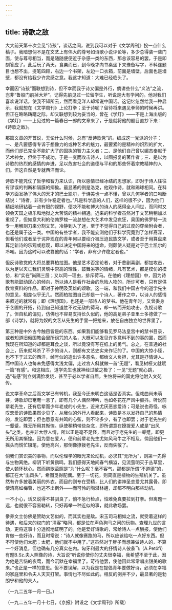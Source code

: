 ```yaml
---
---
---
```

title: 诗歌之敌
---



大大前天第十次会见“诗孩”，谈话之间，说到我可以对于《文学周刊》投一点什么稿子。我暗想倘不是在文艺上有伟大的尊号如诗歌小说评论等，多少总得装一些门面，使与尊号相当，而是随随便便近于杂感一类的东西，那总该容易的罢，于是即刻答应了。此后玩了两天，食粟而已，到今晚才向书桌坐下来豫备写字，不料连题目也想不出，提笔四顾，右边一个书架，左边一口衣箱，前面是墙壁，后面也是墙壁，都没有给我少许灵感之意。我这才知道：大难已经临头了。

幸而因“诗孩”而联想到诗，但不幸而我于诗又偏是外行，倘讲些什么“义法”之流，岂非“鲁般门前掉大斧”。记得先前见过一位留学生，听说是大有学问的。他对我们喜欢说洋话，使我不知所云，然而看见洋人却常说中国话。这记忆忽然给我一种启示，我就想在《文学周刊》上论打拳；至于诗呢？留待将来遇见拳师的时候再讲。但正在略略踌躇之际，却又联想到较为妥当的，曾在《学灯》——不是上海出版的《学灯》——上见过的一篇春日一郎的文章来了，于是就将他的题目直抄下来：《诗歌之敌》。

那篇文章的开首说，无论什么时候，总有“反诗歌党”的。编成这一党派的分子：一、是凡要感得专诉于想像力的或种艺术的魅力，最要紧的是精神的炽烈的扩大，而他们却已完全不能扩大了的固执的智力主义者；二、是他们自己曾以媚态奉献于艺术神女，但终于不成功，于是一变而攻击诗人，以图报复的著作者；三、是以为诗歌的热烈的感情的奔迸，足以危害社会的道德与平和的那些怀着宗教精神的人们。但这自然是专就西洋而论。

诗歌不能凭仗了哲学和智力来认识，所以感情已经冰结的思想家，即对于诗人往往有谬误的判断和隔膜的揶揄。最显著的例是洛克，他观作诗，就和踢球相同。在科学方面发扬了伟大的天才的巴士凯尔，于诗美也一点不懂，曾以几何学者的口吻断结说：“诗者，非有少许稳定者也。”凡是科学底的人们，这样的很不少，因为他们精细地研钻着一点有限的视野，便决不能和博大的诗人的感得全人间世，而同时又领会天国之极乐和地狱之大苦恼的精神相通。近来的科学者虽然对于文艺稍稍加以重视了，但如意大利的伦勃罗梭一流总想在大艺术中发见疯狂，奥国的佛罗特一流专一用解剖刀来分割文艺，冷静到入了迷，至于不觉得自己的过度的穿凿附会者，也还是属于这一类。中国的有些学者，我不能妄测他们于科学究竟到了怎样髙深，但看他们或者至于诧异现在的青年何以要绍介被压迫民族文学，或者至于用算盘来算定新诗的乐观或悲观，即以决定中国将来的运命，则颇使人疑是对于巴士凯尔的冷嘲。因为这时可以改篡他的话：“学者，非有少许稳定者也。”

但反诗歌党的大将总要算柏拉图。他是艺术否定论者，对于悲剧喜剧，都加攻击，以为足以灭亡我们灵魂中崇高的理性，鼓舞劣等的情绪，凡有艺术，都是模仿的模仿，和“实在”尚隔三层；又以同一理由，排斥荷马。在他的《理想国》中，因为诗歌有能鼓动民心的倾向，所以诗人是看作社会的危险人物的，所许可者，只有足供教育资料的作品，即对于神明及英雄的颂歌。这一端，和我们中国古今的道学先生的意见，相差似乎无几。然而柏拉图自己却是一个诗人，著作之中，以诗人的感情来叙述的就常有；即《理想国》，也还是一部诗人的梦书。他在青年时，又曾委身于艺圃的开拓，待到自己知道胜不过无敌的荷马，却一转而开始攻击，仇视诗歌了。但自私的偏见，仿佛也不容易支持长久似的，他的高足弟子亚里士多德做了一部《诗学》，就将为奴的文艺从先生的手里一把抢来，放在自由独立的世界里了。

第三种是中外古今触目皆是的东西。如果我们能够看见罗马法皇宫中的禁书目录，或者知道旧俄国教会里所诅咒的人名，大概可以发见许多意料不到的事的罢，然而我现在所知道的却都是耳食之谈，所以竟没有写在纸上的勇气。总之，在普通的社会上，历来就骂杀了不少的诗人，则都有文艺史实来作证的了。中国的大惊小怪，也不下于过去的西洋，绰号似的造出许多恶名，都给文人负担，尤其是抒情诗人。而中国诗人也每未免感得太浅太偏，走过宫人斜就做一首“无题”，看见树桠叉就赋一篇“有感”。和这相应，道学先生也就神经过敏之极了：一见“无题”就心跳，遇“有感”则立刻满脸发烧，甚至于必以学者自居，生怕将来的国史将他附入文苑传。

说文学革命之后而文学已有转机，我至今还未明白这话是否真实。但戏曲尚未萌芽，诗歌却已奄奄一息了，即有几个人偶然呻吟，也如冬花在严风中颤抖。听说前辈老先生，还有后辈而少年老成的小先生，近来尤厌恶恋爱诗；可是说也奇怪，咏叹恋爱的诗歌果然少见了。从我似的外行人看起来，诗歌是本以发抒自己的热情的，发讫即罢；但也愿意有共鸣的心弦，则不论多少，有了也即罢；对于老先生的一颦蹙，殊无所用其惭惶。纵使稍稍带些杂念，即所谓意在撩拨爱人或是“出风头”之类，也并非大悖人情，所以正是毫不足怪，而且对于老先生的一颦蹙，即更无所用其惭惶。因为意在爱人，便和前辈老先生尤如风马牛之不相及，倘因他们一摇头而慌忙辍笔，使他高兴，那倒像撩拨老先生，反而失敬了。

倘我们赏识美的事物，而以伦理学的眼光来论动机，必求其“无所为”，则第一先得与生物离绝。柳阴下听黄鹂鸣，我们感得天地间春气横溢，见流萤明灭于丛草里，使人顿怀秋心。然而鹂歌萤照是“为”什么呢？毫不客气，那都是所谓“不道德”的，都正在大“出风头”，希图觅得配偶。至于一切花，则简直是植物的生殖机关了。虽然有许多披着美丽的外衣，而目的则专在受精，比人们的讲神圣恋爱尤其露骨。即使清高如梅菊，也逃不出例外——而可怜的陶潜林逋，却都不明白那些动机。

一不小心，话又说得不甚驯良了，倘不急行检点，怕难免真要拉到打拳。但离题一远，也就很不容易勒转，只好再举一种近似的事，就此收场罢。

豢养文士仿佛是赞助文艺似的，而其实也是敌。宋玉司马相如之流，就受着这样的待遇，和后来的权门的“清客”略同，都是位在声色狗马之间的玩物。查理九世的言动，更将这事十分透彻地证明了的。他是爱好诗歌的，常给诗人一点酬报，使他们肯做一些好诗，而且时常说：“诗人就像赛跑的马，所以应该给吃一点好东西。但不可使他们太肥；太肥，他们就不中用了。”这虽然对于胖子而想兼做诗人的，不算一个好消息，但也确有几分真实在内。匈牙利最大的抒情诗人彼彖飞（A.Petöfi）有题B.Sz.夫人照像的诗，大旨说“听说你使你的丈夫很幸福，我希望不至于此，因为他是苦恼的夜莺，而今沉默在幸福里了。苛待他罢，使他因此常常唱出甜美的歌来。”也正是一样的意思。但不要误解，以为我是在提倡青年要做好诗，必须在幸福的家庭里和令夫人天天打架。事情也不尽如此的。相反的例并不少，最显著的是勃朗宁和他的夫人。

（一九二五年一月一日。）

（一九二五年一月十七日，《京报》附设之《文学周刊》所载）